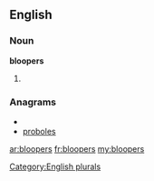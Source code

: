 ==English==

===Noun===
'''bloopers'''

# {{plural of|[[blooper]]}}

===Anagrams===
* {{alphagram|belooprs}}
* [[proboles#English|proboles]]


[[Category:English plurals]]

[[ar:bloopers]]
[[fr:bloopers]]
[[my:bloopers]]